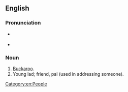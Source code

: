 ==English==

===Pronunciation===
* {{a|GenAm}} {{IPA|/ˈbʌkoʊ/|lang=en}}
* {{rhymes|ʌkəʊ|lang=en}}

===Noun===
{{en-noun|s|buckoes}}

# [[buckaroo|Buckaroo]].
# Young lad; friend, pal (used in addressing someone).

[[Category:en:People]]